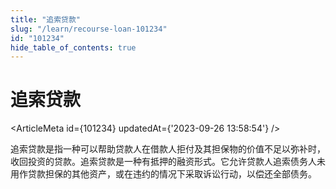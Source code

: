 ```yaml
---
title: "追索贷款"
slug: "/learn/recourse-loan-101234"
id: "101234"
hide_table_of_contents: true
---
```



# 追索贷款

<ArticleMeta id={101234} updatedAt={'2023-09-26 13:58:54'} />
<div className='border-solid border-b border-t-0 my-4 border-[var(--ifm-color-gray-300)]' />

追索贷款是指一种可以帮助贷款人在借款人拒付及其担保物的价值不足以弥补时，收回投资的贷款。追索贷款是一种有抵押的融资形式。它允许贷款人追索债务人未用作贷款担保的其他资产，或在违约的情况下采取诉讼行动，以偿还全部债务。
